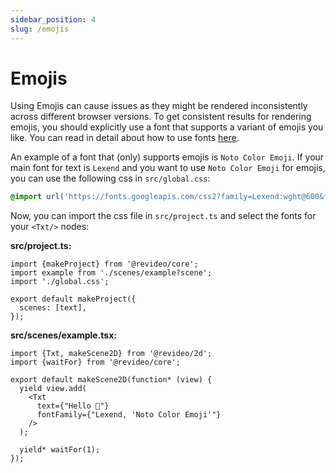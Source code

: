 ```yaml
---
sidebar_position: 4
slug: /emojis
---
```


# Emojis

Using Emojis can cause issues as they might be rendered inconsistently across different browser versions. To get consistent results for rendering emojis, you should explicitly use a font that supports a variant of emojis you like. You can read in detail about how to use fonts [here](/custom-fonts).

An example of a font that (only) supports emojis is `Noto Color Emoji`. If your main font for text is `Lexend` and you want to use `Noto Color Emoji` for emojis, you can use the following css in `src/global.css`:

```css
@import url('https://fonts.googleapis.com/css2?family=Lexend:wght@600&family=Noto+Color+Emoji&display=swap');
```

Now, you can import the css file in `src/project.ts` and select the fonts for your `<Txt/>` nodes:

**src/project.ts:**
```tsx
import {makeProject} from '@revideo/core';
import example from './scenes/example?scene';
import './global.css';

export default makeProject({
  scenes: [text],
});
```

**src/scenes/example.tsx:**
```tsx
import {Txt, makeScene2D} from '@revideo/2d';
import {waitFor} from '@revideo/core';

export default makeScene2D(function* (view) {
  yield view.add(
    <Txt
      text={"Hello 🚀"}
      fontFamily={"Lexend, 'Noto Color Emoji'"}
    />
  );

  yield* waitFor(1);
});
```
